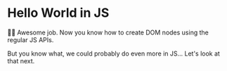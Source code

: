 # Hello World in JS

<EpicVideo url="https://www.epicreact.dev/tutorials/get-started-with-react/hello-world-in-js/solution" />

👨‍💼 Awesome job. Now you know how to create DOM nodes using the regular JS APIs.

But you know what, we could probably do even more in JS... Let's look at that
next.
